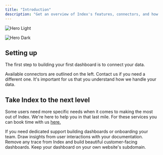 ```yaml
---
title: "Introduction"
description: "Get an overview of Index's features, connectors, and how to use them."
---
```


<img
  className="block dark:hidden"
  src="/images/hero-light.svg"
  alt="Hero Light"
/>

<img
  className="hidden dark:block"
  src="/images/hero-dark.svg"
  alt="Hero Dark"
/>

## Setting up

The first step to building your first dashboard is to connect your data.

<CardGroup cols="2">
  <Card title="Add a connection" icon="database" href="https://docs.index.app/databases/PostgreSQL">
    Available connectors are outlined on the left. Contact us if you need a different one.
  </Card>
  <Card title="Handling your data" icon="lock" href="https://docs.index.app/security">
    It's important for us that you understand how we handle your data.
  </Card>
</CardGroup>

## Take Index to the next level

Some users need more specific needs when it comes to making the most out of Index. We're here to help you in that last mile. For these services you can book time with us [here.](http://cal.com/index/sales)

<CardGroup cols="2">
  <Card title="Dedicated support" icon="handshake-angle" href="cal.com/index/sales">
    If you need dedicated support building dashboards or onboarding your team.
  </Card>
  <Card title="Integrate Analytics" icon="chart-mixed" href="cal.com/index/sales">
    Draw insights from user interactions with your documentation.
  </Card>
  <Card title="Whitelabeling" icon="paintbrush" href="cal.com/index/sales">
    Remove any trace from Index and build beautiful customer-facing dashboards.
  </Card>
  <Card title="Host on a Custom Domain" icon="browser" href="cal.com/index/sales">
    Keep your dashboard on your own website's subdomain.
  </Card>
</CardGroup>
